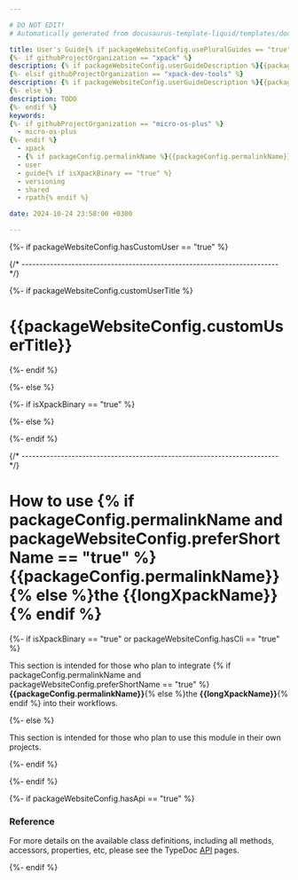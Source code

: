 ```yaml
---

# DO NOT EDIT!
# Automatically generated from docusaurus-template-liquid/templates/docusaurus.

title: User's Guide{% if packageWebsiteConfig.usePluralGuides == "true" %}s{% endif %}
{%- if githubProjectOrganization == "xpack" %}
description: {% if packageWebsiteConfig.userGuideDescription %}{{packageWebsiteConfig.userGuideDescription}}{% else %}User information, including how to integrate it in a project, how to instantiate objects, how to call various functions.{% endif %}
{%- elsif githubProjectOrganization == "xpack-dev-tools" %}
description: {% if packageWebsiteConfig.userGuideDescription %}{{packageWebsiteConfig.userGuideDescription}}{% else %}User information, including the versioning scheme, usage of shared libraries, and RPATH configuration on GNU/Linux.{% endif %}
{%- else %}
description: TODO
{%- endif %}
keywords:
{%- if githubProjectOrganization == "micro-os-plus" %}
  - micro-os-plus
{%- endif %}
  - xpack
  - {% if packageConfig.permalinkName %}{{packageConfig.permalinkName}}{% else %}{{packageName}}{% endif %}
  - user
  - guide{% if isXpackBinary == "true" %}
  - versioning
  - shared
  - rpath{% endif %}

date: 2024-10-24 23:58:00 +0300

---
```


{%- if packageWebsiteConfig.hasCustomUser == "true" %}


{/* ------------------------------------------------------------------------ */}

{%- if packageWebsiteConfig.customUserTitle %}

# {{packageWebsiteConfig.customUserTitle}}

{%- endif %}

<ProjectContent />

{%- else %}

{%- if isXpackBinary == "true" %}


{%- else %}


{%- endif %}

{/* ------------------------------------------------------------------------ */}

# How to use {% if packageConfig.permalinkName and packageWebsiteConfig.preferShortName == "true" %}{{packageConfig.permalinkName}}{% else %}the {{longXpackName}}{% endif %}

{%- if isXpackBinary == "true" or packageWebsiteConfig.hasCli == "true" %}

This section is intended for those who plan to integrate
{% if packageConfig.permalinkName and packageWebsiteConfig.preferShortName == "true" %}**{{packageConfig.permalinkName}}**{% else %}the **{{longXpackName}}**{% endif %} into their workflows.

{%- else %}

This section is intended for those who plan to use this
module in their
own projects.

{%- endif %}

<Content />

{%- endif %}

{%- if packageWebsiteConfig.hasApi == "true" %}

### Reference

For more details on the available class definitions, including all methods,
accessors, properties, etc,
please see the TypeDoc
[API](/docs/api/) pages.

{%- endif %}
